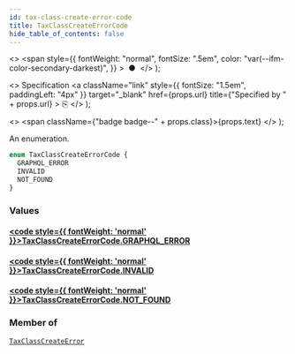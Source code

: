 ```yaml
---
id: tax-class-create-error-code
title: TaxClassCreateErrorCode
hide_table_of_contents: false
---
```


  <>
    <span
      style={{
        fontWeight: "normal",
        fontSize: ".5em",
        color: "var(--ifm-color-secondary-darkest)",
      }}
    >
      &nbsp;●&nbsp;
    </span>
  </>
);

  <>
    Specification
    <a
      className="link"
      style={{ fontSize: "1.5em", paddingLeft: "4px" }}
      target="\_blank"
      href={props.url}
      title={"Specified by " + props.url}
    >
      ⎘
    </a>
  </>
);

  <>
    <span className={"badge badge--" + props.class}>{props.text}</span>
  </>
);

An enumeration.

```graphql
enum TaxClassCreateErrorCode {
  GRAPHQL_ERROR
  INVALID
  NOT_FOUND
}
```

### Values

#### [<code style={{ fontWeight: 'normal' }}>TaxClassCreateErrorCode.<b>GRAPHQL_ERROR</b></code>](#)

>

#### [<code style={{ fontWeight: 'normal' }}>TaxClassCreateErrorCode.<b>INVALID</b></code>](#)

>

#### [<code style={{ fontWeight: 'normal' }}>TaxClassCreateErrorCode.<b>NOT_FOUND</b></code>](#)

>

### Member of

[`TaxClassCreateError`](../../../storefront/taxes/objects/tax-class-create-error) <Badge class="secondary" text="object"/>

